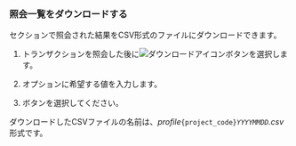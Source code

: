 ### 照会一覧をダウンロードする

<Cmdname sid="trace_list" className="uitext" />セクションで照会された結果をCSV形式のファイルにダウンロードできます。

1. トランザクションを照会した後に![ダウンロードアイコン](/img/ic-csv-download-ms.svg)ボタンを選択します。

2. <Cmdname sid="maximum_csv_lines" className="uitext" />オプションに希望する値を入力します。

3. <Cmdname sid="download" className="uitext" />ボタンを選択してください。

ダウンロードしたCSVファイルの名前は、*profile*`{project_code}`*`YYYYMMDD`.csv*形式です。
